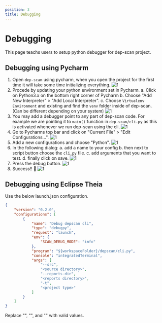 ```yaml
---
position: 3
title: Debugging
---
```


# Debugging

This page teachs users to setup python debugger for dep-scan project.

## Debugging using Pycharm

1. Open `dep-scan` using pycharm, when you open the project for the first time it will take some time initializing everything.
   ![1](/img/develop/debug/1.png)
2. Procede by updating your python environment set in Pycharm.
   a. Click on Python3.x on the bottom right corner of Pycharm
   b. Choose "Add New Interpreter" > "Add Local Interpreter".
   c. Choose `Virtualenv Environment` and existing and find the `venv` folder inside of dep-scan.(Can be different depending on your system)
   ![1](/img/develop/debug/2.png)
3. You may add a debugger point to any part of dep-scan code. For example we are pointing it to `main()` function in `dep-scan/cli.py` as this is activated whenever we run dep-scan using the cli.
   ![1](/img/develop/debug/3.png)
4. Go to Pycharms top bar and click on "Current File" > "Edit Configurations...".
   ![1](/img/develop/debug/4.png)
5. Add a new configurations and choose "Python".
   ![1](/img/develop/debug/5.png)
6. In the following dialog:
   a. add a name to your config
   b. then next to script button choose the `cli.py` file.
   c. add arguments that you want to test.
   d. finally click on save.
   ![1](/img/develop/debug/6.png)
7. Press the debug button.
   ![1](/img/develop/debug/7.png)
8. Success!! 🥳
   ![1](/img/develop/debug/8.png)

## Debugging using Eclipse Theia

Use the below launch.json configuration.

```json
{
    "version": "0.2.0",
    "configurations": [
        {
            "name": "Debug depscan cli",
            "type": "debugpy",
            "request": "launch",
            "env": {
                "SCAN_DEBUG_MODE": "info"
            },
            "program": "${workspaceFolder}/depscan/cli.py",
            "console": "integratedTerminal",
            "args": [
                "--src",
                "<source directory>",
                "--reports-dir",
                "<reports directory>",
                "-t",
                "<project type>"
            ]
        }
    ]
}
```

Replace "<source directory>", "<reports directory>", and "<project type>" with valid values.
